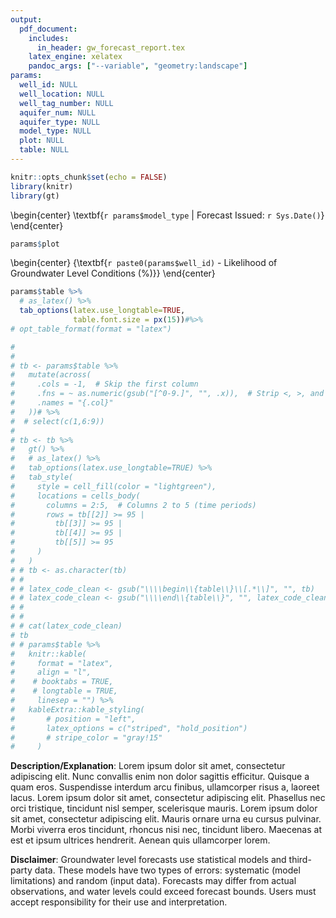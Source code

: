 ```yaml
---
output:
  pdf_document:
    includes:
      in_header: gw_forecast_report.tex
    latex_engine: xelatex
    pandoc_args: ["--variable", "geometry:landscape"]
params:
  well_id: NULL
  well_location: NULL
  well_tag_number: NULL
  aquifer_num: NULL
  aquifer_type: NULL
  model_type: NULL
  plot: NULL
  table: NULL
---
```


```r
knitr::opts_chunk$set(echo = FALSE)
library(knitr)
library(gt)
```

\vspace*{-1.75cm}

\begin{center}
\section*{Observation Well `r paste0(params$well_id, " - ", params$well_location)`}
\vspace{-2.2em}
\end{center}

\begin{center}
\textbf{`r params$aquifer_num` | `r params$aquifer_type`}
\vspace{-1.5em}
\end{center}

\begin{center}
\textbf{`r params$model_type` | Forecast Issued: `r Sys.Date()`}
\vspace{-1.5em}
\end{center}

```r
params$plot
```


\begin{center}
{\large \textbf{`r paste0(params$well_id)` - Likelihood of Groundwater Level Conditions (\%)}}
\vspace{-1.5em}
\end{center}

```r
params$table %>% 
  # as_latex() %>% 
  tab_options(latex.use_longtable=TRUE,
              table.font.size = px(15))#%>%
# opt_table_format(format = "latex")

#   
#   
# tb <- params$table %>%
#   mutate(across(
#     .cols = -1,  # Skip the first column
#     .fns = ~ as.numeric(gsub("[^0-9.]", "", .x)),  # Strip <, >, and convert
#     .names = "{.col}"
#   ))# %>% 
#  # select(c(1,6:9))
# 
# tb <- tb %>% 
#   gt() %>% 
#   # as_latex() %>% 
#   tab_options(latex.use_longtable=TRUE) %>%
#   tab_style(
#     style = cell_fill(color = "lightgreen"),
#     locations = cells_body(
#       columns = 2:5,  # Columns 2 to 5 (time periods)
#       rows = tb[[2]] >= 95 |
#         tb[[3]] >= 95 |
#         tb[[4]] >= 95 |
#         tb[[5]] >= 95
#     )
#   )
# # tb <- as.character(tb)
# # 
# # latex_code_clean <- gsub("\\\\begin\\{table\\}\\[.*\\]", "", tb)
# # latex_code_clean <- gsub("\\\\end\\{table\\}", "", latex_code_clean)
# # 
# # 
# # cat(latex_code_clean)
# tb
# # params$table %>%
#   knitr::kable(
#     format = "latex",
#     align = "l",
#    # booktabs = TRUE,
#    # longtable = TRUE,
#     linesep = "") %>%
#   kableExtra::kable_styling(
#       # position = "left",
#       latex_options = c("striped", "hold_position")
#       # stripe_color = "gray!15"
#     )
```

\begin{wrapfigure}{r}{0.4\textwidth}
  \centering
  \vspace{-10pt}
  \includegraphics[width=0.38\textwidth]{range_legend.png}
  \vspace{-10pt}
\end{wrapfigure}

**Description/Explanation**: Lorem ipsum dolor sit amet, consectetur adipiscing elit. Nunc convallis enim non dolor sagittis efficitur. Quisque a quam eros. Suspendisse interdum arcu finibus, ullamcorper risus a, laoreet lacus. Lorem ipsum dolor sit amet, consectetur adipiscing elit. Phasellus nec orci tristique, tincidunt nisl semper, scelerisque mauris. Lorem ipsum dolor sit amet, consectetur adipiscing elit. Mauris ornare urna eu cursus pulvinar. Morbi viverra eros tincidunt, rhoncus nisi nec, tincidunt libero. Maecenas at est et ipsum ultrices hendrerit. Aenean quis ullamcorper lorem. 

**Disclaimer**: Groundwater level forecasts use statistical models and third-party data. These models have two types of errors: systematic (model limitations) and random (input data). Forecasts may differ from actual observations, and water levels could exceed forecast bounds. Users must accept responsibility for their use and interpretation.

\begin{center}
Model Information: \textcolor{blue}{\href{https://www2.gov.bc.ca/gov/content/environment/air-land-water/water/drought-flooding-dikes-dams/river-forecast-centre}{Detailed explanation of chart}} | \textcolor{blue}{\href{https://www2.gov.bc.ca/gov/content/environment/air-land-water/water/drought-flooding-dikes-dams/river-forecast-centre}{Technical reference for model}} | \textcolor{blue}{\href{https://www2.gov.bc.ca/gov/content/environment/air-land-water/water/drought-flooding-dikes-dams/river-forecast-centre}{Forecast Map}}\\

Well Information: \textcolor{blue}{\href{`r paste0("https://aqrt.nrs.gov.bc.ca/Data/Location/Summary/Location/",params$well_id,"/Interval/Latest")`}{BC Real-time Data}} | \textcolor{blue}{\href{`r paste0("https://apps.nrs.gov.bc.ca/gwells/well/", params$well_tag_number)`}{Well Summary}} | \textcolor{blue}{\href{`r paste0("https://apps.nrs.gov.bc.ca/gwells/aquifers/",params$aquifer_num)`}{Aquifer Summary}} | \textcolor{blue}{\href{https://www2.gov.bc.ca/gov/content/environment/air-land-water/water/groundwater-wells-aquifers/groundwater-observation-well-network}{PGOWN}}


Issued by \textcolor{blue}{\href{https://www2.gov.bc.ca/gov/content/environment/air-land-water/water/drought-flooding-dikes-dams/river-forecast-centre}{BC River Forecast Centre}} | Updated: `r format(Sys.time(), "%Y-%m-%d %H:%M")`

\end{center}

